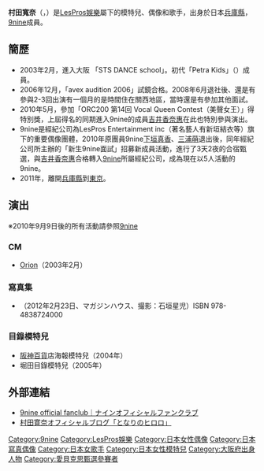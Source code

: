 {{藝人
| 類型 = 女歌手
| 圖片 = 
| 外文名 = 村田 寛奈［むらた ひろ］
| 外文 =ja
| 羅馬拼音=Murata Hirona
| 暱稱 = {{lang|ja|ヒロロ}}
| 國籍 = {{JPN}}
| 出生日期= {{birth_date_and_age|1996|12|29|mf=y}}
| 出生地點 = 日本[[兵庫縣|兵庫縣]]
<!-- | 教育程度 = [[高中|高中]] -->
| 活躍年代 = 2010年至今
| 代表作 = 
| 經紀公司 = [[LesPros娛樂|LesPros娛樂]]
| imdb = 
| 官方網站 = {{Official|http://www.lespros.co.jp/artists/hirona_murata/}}
}}
'''村田寬奈'''（{{lang-ja|村田 寛奈}}，{{bd|1996年|12月29日|||Murata Hirona}}）是[[LesPros娛樂|LesPros娛樂]]屬下的模特兒、偶像和歌手，出身於日本[[兵庫縣|兵庫縣]]，[[9nine|9nine]]成員。

==簡歷==
*2003年2月，進入大阪 「STS DANCE school」。初代「Petra Kids」（{{lang|ja|ペトラキッズ}}）成員。
*2006年12月，「avex audition 2006」試鏡合格。2008年6月退社後、還是有參與2-3回出演有一個月的是時間住在關西地區，當時還是有參加其他面試。
*2010年5月，參加「ORC200 第14回 Vocal Queen Contest（美聲女王）」得特別獎，上屆得名的同期進入9nine的成員[[吉井香奈惠|吉井香奈惠]]在此也特別參與演出。
*9nine是經紀公司為LesPros Entertainment inc（著名藝人有新垣結衣等）旗下的重要偶像團體，2010年原團員9nine[[下垣真香|下垣真香]]、[[三浦萌|三浦萌]]退出後，同年經紀公司所主辦的「新生9nine面試」招募新成員活動，進行了3天2夜的合宿甄選，與[[吉井香奈惠|吉井香奈惠]]合格轉入[[9nine|9nine]]所屬經紀公司，成為現在以5人活動的9nine。
*2011年，離開[[兵庫縣|兵庫縣]]到[[東京|東京]]。

==演出==
※2010年9月9日後的所有活動請參照[[9nine|9nine]]

===CM===
*[[Orion|Orion]]（2003年2月）

===寫真集===
* {{lang|ja|つぼみ3（初写真集シリーズ つぼみ）}}（2012年2月23日、マガジンハウス、撮影：石垣星児）ISBN 978-4838724000 

===目錄模特兒===
*[[阪神百貨|阪神百貨]]店海報模特兒（2004年）
*堀田目錄模特兒（2005年）

==外部連結==
*[https://web.archive.org/web/20110927030504/http://www.9nine-fc.com/ 9nine official fanclub｜ナインオフィシャルファンクラブ]
*[http://yaplog.jp/lp-hiroro/ 村田寛奈オフィシャルブログ「となりのヒロロ」] {{Wayback|url=http://yaplog.jp/lp-hiroro/ |date=20191222155307 }}

{{9nine}}

{{DEFAULTSORT:Murata Hirona}}
[[Category:9nine|Category:9nine]]
[[Category:LesPros娛樂|Category:LesPros娛樂]]
[[Category:日本女性偶像|Category:日本女性偶像]]
[[Category:日本寫真偶像|Category:日本寫真偶像]]
[[Category:日本女歌手|Category:日本女歌手]]
[[Category:日本女性模特兒|Category:日本女性模特兒]]
[[Category:大阪府出身人物|Category:大阪府出身人物]]
[[Category:愛貝克思甄選參賽者|Category:愛貝克思甄選參賽者]]